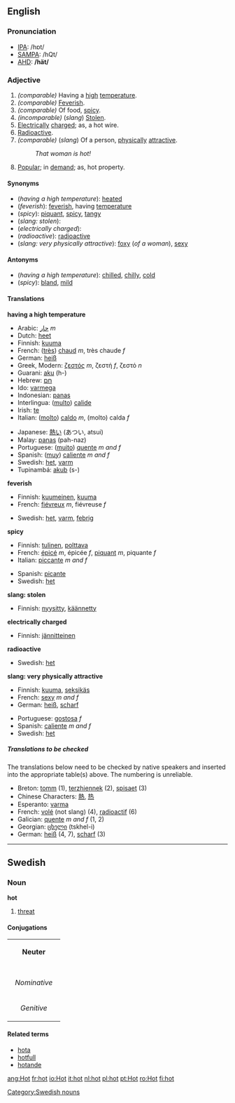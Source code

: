==English==

{{rank|eat|et|scene|845|hot|I\'d|fifty|trust}}

===Pronunciation===
*[[w:IPA|IPA]]: /hɒt/
*[[w:SAMPA|SAMPA]]: /hQt/
*[[w:AHD|AHD]]: '''/hät/'''

===Adjective===
{{en-ad2|'''hot'''|'''[[hotter]]'''|'''[[hottest]]'''}}

#''(comparable)'' Having a [[high]] [[temperature]].
#''(comparable)'' [[feverish|Feverish]].
#''(comparable)'' Of food, [[spicy]].
#''(incomparable)'' (''slang'') [[steal|Stolen]].
#[[electrical|Electrically]] [[charge]]d; as, a hot wire.
#<!--slang?-->[[radioactive|Radioactive]].
#''(comparable)'' (''slang'') Of a person, [[physical]]ly [[attractive]].
#:''That woman is hot!''
#[[popular|Popular]]; in [[demand]]; as, hot property.

====Synonyms====
*(''having a high temperature''): [[heated]]
*(''feverish''): [[feverish]], having [[temperature]]
*(''spicy''): [[piquant]], [[spicy]], [[tangy]]
*(''slang: stolen''):
*(''electrically charged''):
*(''radioactive''): [[radioactive]]
*(''slang: very physically attractive''): [[foxy]] (''of a woman''), [[sexy]]

====Antonyms====
*(''having a high temperature''): [[chilled]], [[chilly]], [[cold]]
*(''spicy''): [[bland]], [[mild]]

====Translations====

'''having a high temperature'''
{{top}}
<!--Put translations for languages from A to I here-->
*Arabic: [[حار]] ''m''
*Dutch: [[heet]]
*Finnish: [[kuuma]]
*French: ([[très]]) [[chaud]] ''m'', très chaude ''f''
*German: [[heiß]]
*Greek, Modern: [[ζεστός]] ''m'', ζεστή ''f'', ζεστό ''n''
*Guarani: [[aku]] (h-)
*Hebrew: [[חם]]
*Ido: [[varmega]]
*Indonesian: [[panas]]
*Interlingua: ([[multo]]) [[calide]]
*Irish: [[te#Irish|te]]
*Italian: ([[molto]]) [[caldo]] ''m'', (molto) calda ''f''
{{mid}}
<!--Put translations for languages from J to Z here-->
*Japanese: [[熱い]] (あつい, atsui)
*Malay: [[panas]] (pah-naz)
*Portuguese: ([[muito]]) [[quente]] ''m and f''
*Spanish: ([[muy]]) [[caliente]] ''m and f''
*Swedish: [[het]], [[varm]]
*Tupinambá: [[akub]] (s-)
{{bottom}}

'''feverish'''
{{top}}
<!--Put translations for languages from A to I here-->
*Finnish: [[kuumeinen]], [[kuuma]]
*French: [[fiévreux]] ''m'', fiévreuse ''f''
{{mid}}
<!--Put translations for languages from J to Z here-->
*Swedish: [[het]], [[varm]], [[febrig]]
{{bottom}}

'''spicy'''
{{top}}
<!--Put translations for languages from A to I here-->
*Finnish: [[tulinen]], [[polttava]]
*French: [[épicé]] ''m'', épicée ''f'', [[piquant#French|piquant]] ''m'', piquante ''f''
*Italian: [[piccante]] ''m and f''
{{mid}}
<!--Put translations for languages from J to Z here-->
*Spanish: [[picante]]
*Swedish: [[het]]
{{bottom}}

'''slang: stolen'''
{{top}}
<!--Put translations for languages from A to I here-->
*Finnish: [[nyysitty]], [[käännetty]]
{{mid}}
<!--Put translations for languages from J to Z here-->
{{mid}}

'''electrically charged'''
{{top}}
<!--Put translations for languages from A to I here-->
*Finnish: [[jännitteinen]]
{{mid}}
<!--Put translations for languages from J to Z here-->
{{bottom}}

'''radioactive'''
{{top}}
<!--Put translations for languages from A to I here-->
{{mid}}
<!--Put translations for languages from J to Z here-->
*Swedish: [[het]]
{{bottom}}

'''slang: very physically attractive'''
{{top}}
<!--Put translations for languages from A to I here-->
*Finnish: [[kuuma]], [[seksikäs]]
*French: [[sexy#French|sexy]] ''m and f''
*German: [[heiß]], [[scharf]]
{{mid}}
<!--Put translations for languages from J to Z here-->
*Portuguese: [[gostosa]] ''f''
*Spanish: [[caliente]] ''m and f''
*Swedish: [[het]]
{{bottom}}

=====Translations to be checked=====
<!--Remove this section once all of the translations below have been moved into the tables above.-->

The translations below need to be checked by native speakers and inserted into the appropriate table(s) above.  The numbering is unreliable.

*Breton: [[tomm]] (1), [[terzhiennek]] (2), [[spisaet]] (3)
*Chinese Characters: [[熱]], [[热]]
*Esperanto: [[varma]]
*French: [[volé]] (not slang) (4), [[radioactif]] (6)
*Galician: [[quente]] ''m and f'' (1, 2)
*Georgian: [[ცხელი]] (tskhel-i)
*German: [[heiß]] (4, 7), [[scharf]] (3)

----

==Swedish==
===Noun===
'''hot'''

#[[threat]]

====Conjugations====
{| border=1 cellspacing=0 
| bgcolor=#FFFFF0 colspan=5 align=center | '''Neuter''' 
|- 
|- bgcolor=#FFFFF0 align=center 
! rowspan=2 | 
| colspan=2 width=105 | ''Singular'' 
| colspan=2 | ''Plural'' 
|- bgcolor=#FFFFF0 align=center 
| width=105 | ''Indefinite'' 
| width=105 | ''Definite'' 
| width=105 | ''Indefinite'' 
|  width=105 | ''Definite'' 
|- align=center 
| width=105 bgcolor=#FFFFF0 | ''Nominative'' 
| [[hot]] 
| [[hotet]] 
| [[hot]] 
| [[hoten]] 
|- align=center 
| width=105 bgcolor=#FFFFF0 | ''Genitive'' 
| [[hots]] 
| [[hotets]] 
| [[hots]] 
| [[hotens]] 
|} 

====Related terms====
*[[hota]]
*[[hotfull]]
*[[hotande]]

[[Category:Swedish nouns]]

[[ang:Hot]]
[[fr:hot]]
[[io:Hot]]
[[it:hot]]
[[nl:hot]]
[[pl:hot]]
[[pt:Hot]]
[[ro:Hot]]
[[fi:hot]]